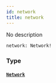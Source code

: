 ```yaml
---
id: network
title: network
---
```


No description

```graphql
network: Network!

```

### Type

#### [`Network`](/graphql/objects/network)
